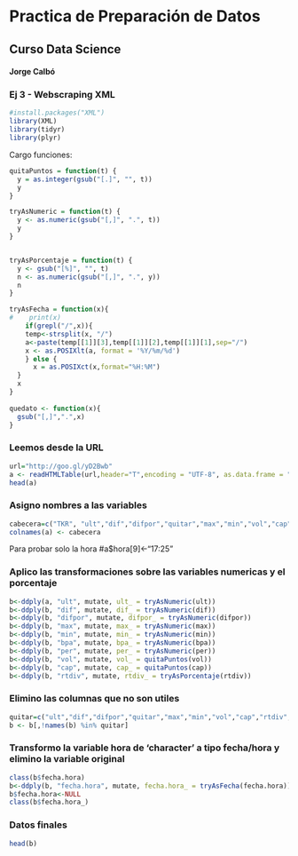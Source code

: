 # Practica de Preparación de Datos
## Curso Data Science
#### Jorge Calbó


### Ej 3 - Webscraping XML

```r
#install.packages("XML")
library(XML)
library(tidyr)
library(plyr)
```


Cargo funciones:

```r
quitaPuntos = function(t) {
  y = as.integer(gsub("[.]", "", t))
  y
}

tryAsNumeric = function(t) {
  y <- as.numeric(gsub("[,]", ".", t))
  y
}


tryAsPorcentaje = function(t) {
  y <- gsub("[%]", "", t)
  n <- as.numeric(gsub("[,]", ".", y))
  n
}

tryAsFecha = function(x){
#    print(x)
    if(grepl("/",x)){
    temp<-strsplit(x, "/")
    a<-paste(temp[[1]][3],temp[[1]][2],temp[[1]][1],sep="/")
    x <- as.POSIXlt(a, format = '%Y/%m/%d')
    } else {
      x = as.POSIXct(x,format="%H:%M")
  }
  x
}  
  
quedato <- function(x){
  gsub("[,]",".",x) 
}

```


### Leemos desde la URL 
```r
url="http://goo.gl/yD2Bwb"
a <- readHTMLTable(url,header="T",encoding = "UTF-8", as.data.frame = "T", which=2, skip.rows = 1,stringsAsFactors = FALSE)
head(a)
```


### Asigno nombres a las variables
```r
cabecera=c("TKR", "ult","dif","difpor","quitar","max","min","vol","cap","rtdiv","bpa","per","fecha.hora")
colnames(a) <- cabecera
```

Para probar solo la hora
#a$hora[9]<-"17:25"

### Aplico las transformaciones sobre las variables numericas y el porcentaje
```r
b<-ddply(a, "ult", mutate, ult_ = tryAsNumeric(ult))
b<-ddply(b, "dif", mutate, dif_ = tryAsNumeric(dif))
b<-ddply(b, "difpor", mutate, difpor_ = tryAsNumeric(difpor))
b<-ddply(b, "max", mutate, max_ = tryAsNumeric(max))
b<-ddply(b, "min", mutate, min_ = tryAsNumeric(min))
b<-ddply(b, "bpa", mutate, bpa_ = tryAsNumeric(bpa))
b<-ddply(b, "per", mutate, per_ = tryAsNumeric(per))
b<-ddply(b, "vol", mutate, vol_ = quitaPuntos(vol))
b<-ddply(b, "cap", mutate, cap_ = quitaPuntos(cap))
b<-ddply(b, "rtdiv", mutate, rtdiv_ = tryAsPorcentaje(rtdiv))
```

### Elimino las columnas que no son utiles
```r
quitar=c("ult","dif","difpor","quitar","max","min","vol","cap","rtdiv","bpa","per")
b <- b[,!names(b) %in% quitar]
```

### Transformo la variable hora de 'character' a tipo fecha/hora y elimino la variable original
```r
class(b$fecha.hora)
b<-ddply(b, "fecha.hora", mutate, fecha.hora_ = tryAsFecha(fecha.hora))
b$fecha.hora<-NULL
class(b$fecha.hora_)
```

### Datos finales
```r
head(b)
```
